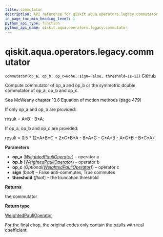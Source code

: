 ```yaml
---
title: commutator
description: API reference for qiskit.aqua.operators.legacy.commutator
in_page_toc_min_heading_level: 1
python_api_type: function
python_api_name: qiskit.aqua.operators.legacy.commutator
---
```


# qiskit.aqua.operators.legacy.commutator

<span id="qiskit.aqua.operators.legacy.commutator" />

`commutator(op_a, op_b, op_c=None, sign=False, threshold=1e-12)` [GitHub](https://github.com/qiskit-community/qiskit-aqua/tree/stable/0.9/qiskit/aqua/operators/legacy/common.py "view source code")

Compute commutator of op\_a and op\_b or the symmetric double commutator of op\_a, op\_b and op\_c.

See McWeeny chapter 13.6 Equation of motion methods (page 479)

If only op\_a and op\_b are provided:

result = A\*B - B\*A;

If op\_a, op\_b and op\_c are provided:

result = 0.5 \* (2\*A\*B\*C + 2\*C\*B\*A - B\*A\*C - C\*A\*B - A\*C\*B - B\*C\*A)

**Parameters**

*   **op\_a** ([*WeightedPauliOperator*](qiskit.aqua.operators.legacy.WeightedPauliOperator "qiskit.aqua.operators.legacy.WeightedPauliOperator")) – operator a
*   **op\_b** ([*WeightedPauliOperator*](qiskit.aqua.operators.legacy.WeightedPauliOperator "qiskit.aqua.operators.legacy.WeightedPauliOperator")) – operator b
*   **op\_c** (*Optional(*[*WeightedPauliOperator*](qiskit.aqua.operators.legacy.WeightedPauliOperator "qiskit.aqua.operators.legacy.WeightedPauliOperator")*)*) – operator c
*   **sign** (*bool*) – False anti-commutes, True commutes
*   **threshold** (*float*) – the truncation threshold

**Returns**

the commutator

**Return type**

[WeightedPauliOperator](qiskit.aqua.operators.legacy.WeightedPauliOperator "qiskit.aqua.operators.legacy.WeightedPauliOperator")

<Admonition title="Note" type="note">
  For the final chop, the original codes only contain the paulis with real coefficient.
</Admonition>

